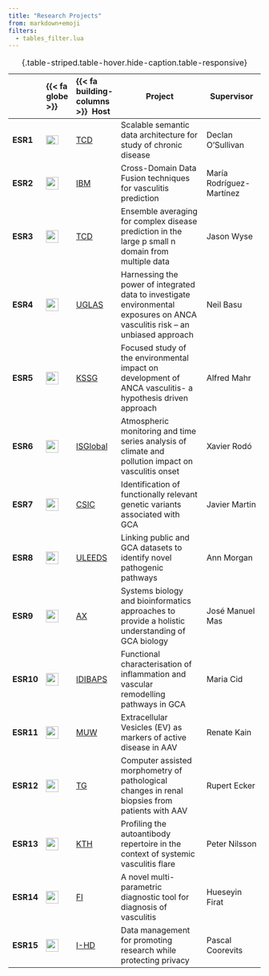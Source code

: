 ```yaml
---
title: "Research Projects"
from: markdown+emoji
filters:
  - tables_filter.lua
---
```


::: {.column-body-outset}

|           | {{< fa globe >}} |{{< fa building-columns >}} \ Host| Project   | Supervisor   |
|:-----|:----|:------|--------------------|-------------|
| **ESR1**  | ![](https://upload.wikimedia.org/wikipedia/commons/4/45/Flag_of_Ireland.svg){width="25px" height="18px"} |  <a href=https://www.adaptcentre.ie>TCD</a>     | Scalable semantic data architecture for study of chronic disease                                                               | Declan O'Sullivan        |
| **ESR2**  | ![](https://upload.wikimedia.org/wikipedia/commons/f/f3/Flag_of_Switzerland.svg){width="25px"}           |<a href=https://www.zurich.ibm.com/>IBM</a>        | Cross-Domain Data Fusion techniques for vasculitis prediction                                                                  | María Rodríguez-Martínez |
| **ESR3**  | ![](https://upload.wikimedia.org/wikipedia/commons/4/45/Flag_of_Ireland.svg){width="25px"}               |<a href=https://www.scss.tcd.ie/>TCD</a>           | Ensemble averaging for complex disease prediction in the large p small n domain from multiple data                             | Jason Wyse               |
| **ESR4**  | ![](https://upload.wikimedia.org/wikipedia/en/a/ae/Flag_of_the_United_Kingdom.svg){width="25px"}         |<a href=https://www.gla.ac.uk/>UGLAS</a>       | Harnessing the power of integrated data to investigate environmental exposures on ANCA vasculitis risk -- an unbiased approach | Neil Basu                |
| **ESR5**  | ![](https://upload.wikimedia.org/wikipedia/commons/f/f3/Flag_of_Switzerland.svg){width="25px"}           |<a href=https://www.kssg.ch/>KSSG</a>              | Focused study of the environmental impact on development of ANCA vasculitis- a hypothesis driven approach                      | Alfred Mahr              |
| **ESR6**  | ![](https://upload.wikimedia.org/wikipedia/commons/8/89/Bandera_de_Espa%C3%B1a.svg){width="25px"}        |<a href=https://www.isglobal.org/>ISGlobal</a>          | Atmospheric monitoring and time series analysis of climate and pollution impact on vasculitis onset                            | Xavier Rodó              |
| **ESR7**  | ![](https://upload.wikimedia.org/wikipedia/commons/8/89/Bandera_de_Espa%C3%B1a.svg){width="25px"}        |<a href=www.ipb.csic.es>CSIC</a>                  | Identification of functionally relevant genetic variants associated with GCA                                                   | Javier Martin            |
| **ESR8**  | ![](https://upload.wikimedia.org/wikipedia/en/a/ae/Flag_of_the_United_Kingdom.svg){width="25px"}         |<a href=https://lida.leeds.ac.uk/target>ULEEDS</a> | Linking public and GCA datasets to identify novel pathogenic pathways                                                          | Ann Morgan               |
| **ESR9**  | ![](https://upload.wikimedia.org/wikipedia/commons/8/89/Bandera_de_Espa%C3%B1a.svg){width="25px"}        |<a href=www.anaxomics.com>AX</a>                    | Systems biology and bioinformatics approaches to provide a holistic understanding of GCA biology                               | José Manuel Mas          |
| **ESR10** | ![](https://upload.wikimedia.org/wikipedia/commons/8/89/Bandera_de_Espa%C3%B1a.svg){width="25px"}        |<a href=www.idibaps.org>IDIBAPS</a>                | Functional characterisation of inflammation and vascular remodelling pathways in GCA                                           | Maria Cid                |
| **ESR11** | ![](https://upload.wikimedia.org/wikipedia/commons/4/41/Flag_of_Austria.svg){width="25px"}               |<a href=www.meduniwien.ac.at>MUW</a>                | Extracellular Vesicles (EV) as markers of active disease in AAV                                                                | Renate Kain              |
| **ESR12** | ![](https://upload.wikimedia.org/wikipedia/commons/4/41/Flag_of_Austria.svg){width="25px"}               |<a href=www.tissuegnostics.com >TG</a>              | Computer assisted morphometry of pathological changes in renal biopsies from patients with AAV                                 | Rupert Ecker             |
| **ESR13** | ![](https://upload.wikimedia.org/wikipedia/en/4/4c/Flag_of_Sweden.svg){width="25px"}                     |<a href=www.kth.se>KTH</a>                         | Profiling the autoantibody repertoire in the context of systemic vasculitis flare                                              | Peter Nilsson            |
| **ESR14** | ![](https://upload.wikimedia.org/wikipedia/en/c/c3/Flag_of_France.svg){width="25px"}                     |<a href=www.firalis.com>FI</a>                      | A novel multi-parametric diagnostic tool for diagnosis of vasculitis                                                           | Hueseyin Firat           |
| **ESR15** | ![](https://upload.wikimedia.org/wikipedia/commons/6/65/Flag_of_Belgium.svg){width="25px"}               |<a href=www.i-hd.eu>I-HD</a>  | Data management for promoting research while protecting privacy                                                                | Pascal Coorevits         | 
: {.table-striped.table-hover.hide-caption.table-responsive}
:::
